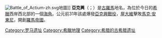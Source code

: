 {{Expand|time=2015-11-26}}
{{coord|38.953|N|20.768|E|display=title|source:dewiki}}
[[File:Battle_of_Actium-zh.svg|thumb]]地圖]]
'''亞克興'''（{{Lang-grc|{{Polytonic|Ἄκτιον}}|Aktion}}；{{Lang-la|Actium}}）是[[古羅馬|古羅馬]]地名，為位於今日的[[希臘|希臘]]西岸{{le|阿卡納尼亞|Acarnania}}西北部的一個[[海角|海角]]。公元前31年該處爆發[[亞克興戰役|亞克興戰役]]，[[屋大維|屋大維]]擊敗[[馬克·安東尼|馬克·安東尼]]，開創[[羅馬帝國|羅馬帝國]]。

{{greece-stub}}

[[Category:罗马遗址|Category:罗马遗址]]
[[Category:希臘地理|Category:希臘地理]]
[[Category:希腊的古希腊遗址|Category:希腊的古希腊遗址]]